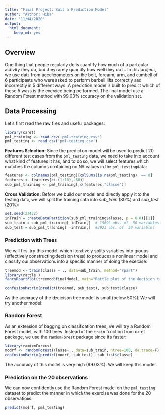 ---
title: "Final Project: Buil a Prediction Model"
author: "Author: Hiba"
date: "11/04/2020"
output:
  html_document: 
    keep_md: yes
---

## Overview
One thing that people regularly do is quantify how much of a particular activity they do, but they rarely quantify how well they do it. In this project, we use data from accelerometers on the belt, forearm, arm, and dumbell of 6 participants who were asked to perform barbell lifts correctly and incorrectly in 5 different ways. 
A prediction model is built to predict which of these 5 ways is the exercice being performed. The final model use a Random Forest method with 99.03% accuracy on the validation set.


## Data Processing  
  Let's first read the raw files and useful packages:  

```{r , warning=FALSE , message=F, cache=T}
library(caret)
pml_training <- read.csv('pml-training.csv')
pml_testing <- read.csv('pml-testing.csv')

```
 **Features Selection:** Since the prediction model will be used to predict 20 different test cases from the `pml_testing` data, we need to take into account what kind of features it has, and to do so, we will select features which matches the columns containing no NA values in the `pml_testing`data:



```{r , warning=FALSE , message=F, cache=T}
features <- colnames(pml_testing)[colSums(is.na(pml_testing)) == 0]
features <- features[c(-(1:10),-60)]
sub_pml_training <- pml_training[,c(features,"classe")]
```

**Cross Validation:** Before we build our model and directly apply it to the testing data, we will split the training data into *sub_train* (80%) and *sub_test* (20%):

```{r , warning=FALSE , message=F, cache=T}
set.seed(23432)
inTrain = createDataPartition(sub_pml_training$classe, p = 0.8)[[1]]
sub_train = sub_pml_training[ inTrain,]  # 15699 obs. of  50 variables
sub_test = sub_pml_training[ -inTrain,]  #3923 obs. of  50 variables
```

### Prediction with Trees
We will first try this model, which iteratively splits variables into groups (effectively constructing decision trees) to produces a nonlinear model and classify our observations into a specific manner of doing the exercise:
```{r , warning=FALSE , message=F, cache=T}
treemod <- train(classe ~ ., data=sub_train, method="rpart")
library(rattle )
fancyRpartPlot(treemod$finalModel, main="Rattle plot of the decision tree classification model",caption="")
```

```{r , warning=FALSE , message=F, cache=T}
confusionMatrix(predict(treemod, sub_test), sub_test$classe)
```
As the accuracy of the decicison tree model is small (below 50%). We will try another model:

### Random Forest
As an extension of bagging on classification trees, we will try a Random Forest model, with 100 trees. Instead of the `train` function from caret package, we use the `randomForest` package since it's faster:
```{r , warning=FALSE , message=F, cache=T}
library(randomForest)
modrf <- randomForest(classe~., data=sub_train, ntree=100, do.trace=F)
confusionMatrix(predict(modrf, sub_test), sub_test$classe)
```
The accuracy of this model is very high (99.03%).
We will keep this model.  
  
    
    

### Prediction on the 20 observations

We can now confidently use the Random Forest model on the `pml_testing` dataset to predict the manner in which the exercise was done for the 20 observations:



```{r , warning=FALSE , message=F, cache=T}
predict(modrf, pml_testing)
```



